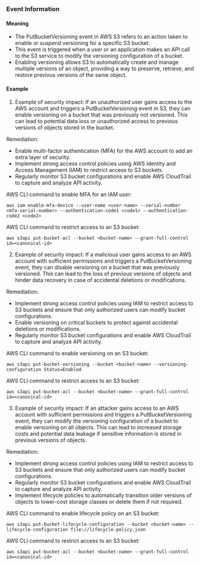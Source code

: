 
### Event Information

#### Meaning

- The PutBucketVersioning event in AWS S3 refers to an action taken to enable or suspend versioning for a specific S3 bucket.
- This event is triggered when a user or an application makes an API call to the S3 service to modify the versioning configuration of a bucket.
- Enabling versioning allows S3 to automatically create and manage multiple versions of an object, providing a way to preserve, retrieve, and restore previous versions of the same object.

#### Example

1. Example of security impact: If an unauthorized user gains access to the AWS account and triggers a PutBucketVersioning event in S3, they can enable versioning on a bucket that was previously not versioned. This can lead to potential data loss or unauthorized access to previous versions of objects stored in the bucket.

Remediation:
- Enable multi-factor authentication (MFA) for the AWS account to add an extra layer of security.
- Implement strong access control policies using AWS Identity and Access Management (IAM) to restrict access to S3 buckets.
- Regularly monitor S3 bucket configurations and enable AWS CloudTrail to capture and analyze API activity. 

AWS CLI command to enable MFA for an IAM user:
```
aws iam enable-mfa-device --user-name <user-name> --serial-number <mfa-serial-number> --authentication-code1 <code1> --authentication-code2 <code2>
```

AWS CLI command to restrict access to an S3 bucket:
```
aws s3api put-bucket-acl --bucket <bucket-name> --grant-full-control id=<canonical-id>
```

2. Example of security impact: If a malicious user gains access to an AWS account with sufficient permissions and triggers a PutBucketVersioning event, they can disable versioning on a bucket that was previously versioned. This can lead to the loss of previous versions of objects and hinder data recovery in case of accidental deletions or modifications.

Remediation:
- Implement strong access control policies using IAM to restrict access to S3 buckets and ensure that only authorized users can modify bucket configurations.
- Enable versioning on critical buckets to protect against accidental deletions or modifications.
- Regularly monitor S3 bucket configurations and enable AWS CloudTrail to capture and analyze API activity.

AWS CLI command to enable versioning on an S3 bucket:
```
aws s3api put-bucket-versioning --bucket <bucket-name> --versioning-configuration Status=Enabled
```

AWS CLI command to restrict access to an S3 bucket:
```
aws s3api put-bucket-acl --bucket <bucket-name> --grant-full-control id=<canonical-id>
```

3. Example of security impact: If an attacker gains access to an AWS account with sufficient permissions and triggers a PutBucketVersioning event, they can modify the versioning configuration of a bucket to enable versioning on all objects. This can lead to increased storage costs and potential data leakage if sensitive information is stored in previous versions of objects.

Remediation:
- Implement strong access control policies using IAM to restrict access to S3 buckets and ensure that only authorized users can modify bucket configurations.
- Regularly monitor S3 bucket configurations and enable AWS CloudTrail to capture and analyze API activity.
- Implement lifecycle policies to automatically transition older versions of objects to lower-cost storage classes or delete them if not required.

AWS CLI command to enable lifecycle policy on an S3 bucket:
```
aws s3api put-bucket-lifecycle-configuration --bucket <bucket-name> --lifecycle-configuration file://lifecycle-policy.json
```

AWS CLI command to restrict access to an S3 bucket:
```
aws s3api put-bucket-acl --bucket <bucket-name> --grant-full-control id=<canonical-id>
```

